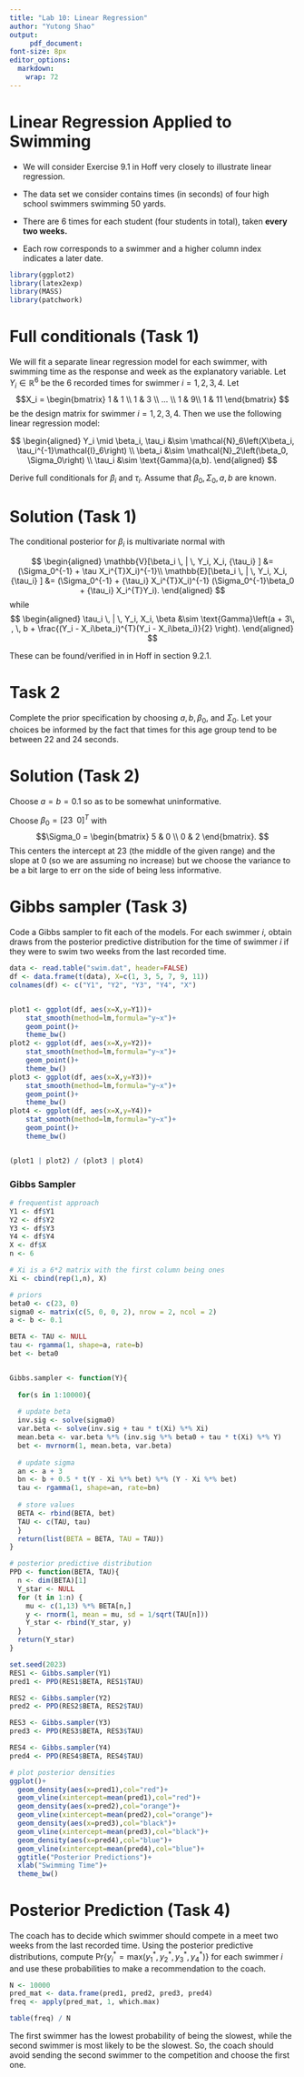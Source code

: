 ```yaml
---
title: "Lab 10: Linear Regression"
author: "Yutong Shao"
output: 
     pdf_document:
font-size: 8px
editor_options: 
  markdown: 
    wrap: 72
---
```


# Linear Regression Applied to Swimming

-   We will consider Exercise 9.1 in Hoff very closely to illustrate
    linear regression.

-   The data set we consider contains times (in seconds) of four high
    school swimmers swimming 50 yards.

-   There are 6 times for each student (four students in total), taken
    **every two weeks.**

-   Each row corresponds to a swimmer and a higher column index
    indicates a later date.

```r
library(ggplot2)
library(latex2exp)
library(MASS)
library(patchwork)

```

# Full conditionals (Task 1)

We will fit a separate linear regression model for each swimmer, with
swimming time as the response and week as the explanatory variable. Let
$Y_{i}\in \mathbb{R}^{6}$ be the 6 recorded times for swimmer
$i=1,2,3,4.$ Let $$X_i =
\begin{bmatrix}
    1 & 1  \\
    1 & 3 \\ 
    ... \\
    1 & 9\\
    1 & 11
\end{bmatrix}
$$ be the design matrix for swimmer $i=1,2,3,4.$ Then we use the
following linear regression model:

$$
\begin{aligned}
    Y_i \mid \beta_i, \tau_i &\sim \mathcal{N}_6\left(X\beta_i, \tau_i^{-1}\mathcal{I}_6\right) \\
    \beta_i &\sim \mathcal{N}_2\left(\beta_0, \Sigma_0\right) \\
    \tau_i &\sim \text{Gamma}(a,b).
\end{aligned} 
$$

Derive full conditionals for $\beta_i$ and $\tau_i.$ Assume that
$\beta_0, \Sigma_0, a, b$ are known.

# Solution (Task 1)

The conditional posterior for $\beta_i$ is multivariate normal with

$$
\begin{aligned}
    \mathbb{V}[\beta_i \, | \, Y_i, X_i, {\tau_i} ] &= (\Sigma_0^{-1} + \tau X_i^{T}X_i)^{-1}\\ 
    \mathbb{E}[\beta_i \, | \, Y_i, X_i, {\tau_i} ] &= 
    (\Sigma_0^{-1} + {\tau_i} X_i^{T}X_i)^{-1} (\Sigma_0^{-1}\beta_0 + {\tau_i} X_i^{T}Y_i).
\end{aligned}
$$ while $$
\begin{aligned}
    \tau_i \, | \, Y_i, X_i, \beta &\sim \text{Gamma}\left(a + 3\, , \, b + \frac{(Y_i - X_i\beta_i)^{T}(Y_i - X_i\beta_i)}{2} \right).
\end{aligned}
$$

These can be found/verified in in Hoff in section 9.2.1.

# Task 2

Complete the prior specification by choosing $a,b,\beta_0,$ and
$\Sigma_0.$ Let your choices be informed by the fact that times for this
age group tend to be between 22 and 24 seconds.

# Solution (Task 2)

Choose $a=b=0.1$ so as to be somewhat uninformative.

Choose $\beta_0 = [23\,\,\, 0]^{T}$ with $$\Sigma_0 =
\begin{bmatrix}
    5 & 0  \\
    0 & 2 
\end{bmatrix}.
$$ This centers the intercept at 23 (the middle of the given range) and
the slope at 0 (so we are assuming no increase) but we choose the
variance to be a bit large to err on the side of being less informative.

# Gibbs sampler (Task 3)

Code a Gibbs sampler to fit each of the models. For each swimmer $i,$
obtain draws from the posterior predictive distribution for the time of
swimmer $i$ if they were to swim two weeks from the last recorded time.

```r
data <- read.table("swim.dat", header=FALSE)
df <- data.frame(t(data), X=c(1, 3, 5, 7, 9, 11))
colnames(df) <- c("Y1", "Y2", "Y3", "Y4", "X")


plot1 <- ggplot(df, aes(x=X,y=Y1))+
    stat_smooth(method=lm,formula="y~x")+
    geom_point()+
    theme_bw()
plot2 <- ggplot(df, aes(x=X,y=Y2))+
    stat_smooth(method=lm,formula="y~x")+
    geom_point()+
    theme_bw()
plot3 <- ggplot(df, aes(x=X,y=Y3))+
    stat_smooth(method=lm,formula="y~x")+
    geom_point()+
    theme_bw()
plot4 <- ggplot(df, aes(x=X,y=Y4))+
    stat_smooth(method=lm,formula="y~x")+
    geom_point()+
    theme_bw()


(plot1 | plot2) / (plot3 | plot4)
```

### Gibbs Sampler

```r
# frequentist approach
Y1 <- df$Y1
Y2 <- df$Y2
Y3 <- df$Y3
Y4 <- df$Y4
X <- df$X
n <- 6
```

```r
# Xi is a 6*2 matrix with the first column being ones
Xi <- cbind(rep(1,n), X)

# priors
beta0 <- c(23, 0)
sigma0 <- matrix(c(5, 0, 0, 2), nrow = 2, ncol = 2)
a <- b <- 0.1

BETA <- TAU <- NULL
tau <- rgamma(1, shape=a, rate=b)
bet <- beta0


Gibbs.sampler <- function(Y){
  
  for(s in 1:10000){
  
  # update beta
  inv.sig <- solve(sigma0)
  var.beta <- solve(inv.sig + tau * t(Xi) %*% Xi)
  mean.beta <- var.beta %*% (inv.sig %*% beta0 + tau * t(Xi) %*% Y)
  bet <- mvrnorm(1, mean.beta, var.beta)
  
  # update sigma
  an <- a + 3
  bn <- b + 0.5 * t(Y - Xi %*% bet) %*% (Y - Xi %*% bet)
  tau <- rgamma(1, shape=an, rate=bn)
  
  # store values
  BETA <- rbind(BETA, bet)
  TAU <- c(TAU, tau)
  }
  return(list(BETA = BETA, TAU = TAU))
}

```

```r
# posterior predictive distribution
PPD <- function(BETA, TAU){
  n <- dim(BETA)[1]
  Y_star <- NULL
  for (t in 1:n) {
    mu <- c(1,13) %*% BETA[n,]
    y <- rnorm(1, mean = mu, sd = 1/sqrt(TAU[n]))
    Y_star <- rbind(Y_star, y)
  }
  return(Y_star)
}

```

```r
set.seed(2023)
RES1 <- Gibbs.sampler(Y1)
pred1 <- PPD(RES1$BETA, RES1$TAU)

RES2 <- Gibbs.sampler(Y2)
pred2 <- PPD(RES2$BETA, RES2$TAU)

RES3 <- Gibbs.sampler(Y3)
pred3 <- PPD(RES3$BETA, RES3$TAU)

RES4 <- Gibbs.sampler(Y4)
pred4 <- PPD(RES4$BETA, RES4$TAU)
```

```r
# plot posterior densities
ggplot()+
  geom_density(aes(x=pred1),col="red")+
  geom_vline(xintercept=mean(pred1),col="red")+
  geom_density(aes(x=pred2),col="orange")+
  geom_vline(xintercept=mean(pred2),col="orange")+
  geom_density(aes(x=pred3),col="black")+
  geom_vline(xintercept=mean(pred3),col="black")+
  geom_density(aes(x=pred4),col="blue")+
  geom_vline(xintercept=mean(pred4),col="blue")+
  ggtitle("Posterior Predictions")+
  xlab("Swimming Time")+
  theme_bw()
```

# Posterior Prediction (Task 4)

The coach has to decide which swimmer should compete in a meet two weeks
from the last recorded time. Using the posterior predictive
distributions, compute
$\text{Pr}\left\{y_i^{*}=\text{max}\left(y_1^{*},y_2^{*},y_3^{*},y_4^{*}\right)\right\}$
for each swimmer $i$ and use these probabilities to make a
recommendation to the coach.

```r
N <- 10000
pred_mat <- data.frame(pred1, pred2, pred3, pred4)
freq <- apply(pred_mat, 1, which.max)

table(freq) / N
```

The first swimmer has the lowest probability of being the slowest, while
the second swimmer is most likely to be the slowest. So, the coach
should avoid sending the second swimmer to the competition and choose
the first one.
